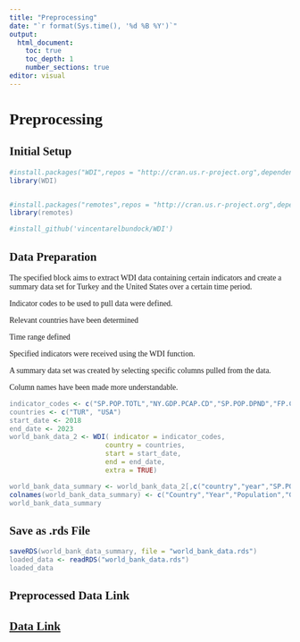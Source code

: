 ```yaml
---
title: "Preprocessing"
date: "`r format(Sys.time(), '%d %B %Y')`"
output: 
  html_document:
    toc: true
    toc_depth: 1
    number_sections: true
editor: visual
---
```

<style>
body {
  font-family: Calibri;
}
pre {
  color: #708090
}

</style>
# Preprocessing

## Initial Setup

```r

#install.packages("WDI",repos = "http://cran.us.r-project.org",dependencies=TRUE,eval=FALSE)
library(WDI)


#install.packages("remotes",repos = "http://cran.us.r-project.org",dependencies=TRUE,eval=FALSE)
library(remotes)

#install_github('vincentarelbundock/WDI')

```

## Data Preparation

The specified block aims to extract WDI data containing certain indicators and create a summary data set for Turkey and the United States over a certain time period.

Indicator codes to be used to pull data were defined.

Relevant countries have been determined

Time range defined

Specified indicators were received using the WDI function.

A summary data set was created by selecting specific columns pulled from the data.

Column names have been made more understandable.

```r
indicator_codes <- c("SP.POP.TOTL","NY.GDP.PCAP.CD","SP.POP.DPND","FP.CPI.TOTL.ZG","SL.UEM.TOTL.ZS","SL.TLF.CACT.FE.ZS","SL.TLF.CACT.MA.ZS")
countries <- c("TUR", "USA")
start_date <- 2018
end_date <- 2023
world_bank_data_2 <- WDI( indicator = indicator_codes,
                        country = countries,
                        start = start_date, 
                        end = end_date, 
                        extra = TRUE)

world_bank_data_summary <- world_bank_data_2[,c("country","year","SP.POP.TOTL","NY.GDP.PCAP.CD","SP.POP.DPND","FP.CPI.TOTL.ZG","SL.UEM.TOTL.ZS","SL.TLF.CACT.FE.ZS","SL.TLF.CACT.MA.ZS")]
colnames(world_bank_data_summary) <- c("Country","Year","Population","GdpPerCapita","AgeDependancyRatio","Inflation","UnemploymentRate","FemaleLaborRate","MaleLaborRate")
world_bank_data_summary
```

## Save as .rds File

```r
saveRDS(world_bank_data_summary, file = "world_bank_data.rds")
loaded_data <- readRDS("world_bank_data.rds")
loaded_data

```

## Preprocessed Data Link

## [Data Link](https://github.com/pjournal/mef07g-astralprojection/blob/main/world_bank_data.rds)
